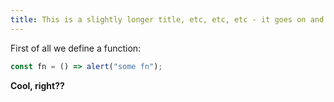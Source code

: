 ```yaml
---
title: This is a slightly longer title, etc, etc, etc - it goes on and on and on
---
```


First of all we define a function:

```js
const fn = () => alert("some fn");
```


**Cool, right??**